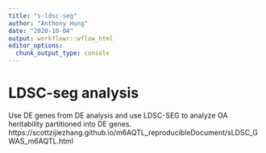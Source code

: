```yaml
---
title: "s-ldsc-seg"
author: "Anthony Hung"
date: "2020-10-04"
output: workflowr::wflow_html
editor_options:
  chunk_output_type: console
---
```


# LDSC-seg analysis

Use DE genes from DE analysis and use LDSC-SEG to analyze OA heritability partitioned into DE genes.
https://scottzijiezhang.github.io/m6AQTL_reproducibleDocument/sLDSC_GWAS_m6AQTL.html

```r

```

